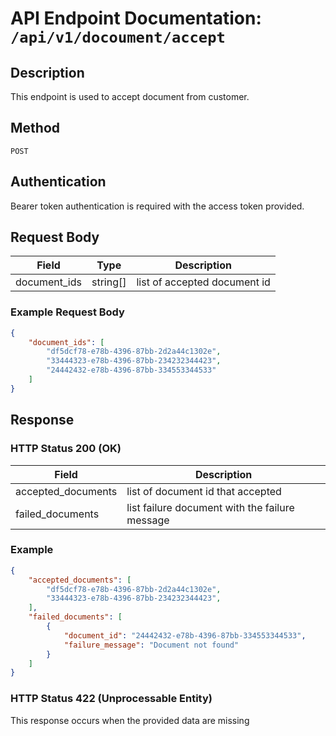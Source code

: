 # API Endpoint Documentation: `/api/v1/docoument/accept`

## Description
This endpoint is used to accept document from customer.

## Method
`POST`

## Authentication
Bearer token authentication is required with the access token provided.

## Request Body
| Field            | Type    | Description                                         |
|------------------|---------|-----------------------------------------------------|
| document_ids        | string[]  | list of accepted document id|

### Example Request Body
```json 
{
    "document_ids": [
        "df5dcf78-e78b-4396-87bb-2d2a44c1302e",
        "33444323-e78b-4396-87bb-234232344423",
        "24442432-e78b-4396-87bb-334553344533"
    ]
}
```
## Response

### HTTP Status 200 (OK)
| Field   | Description                                    |
|---------|------------------------------------------------|
| accepted_documents | list of document id that accepted |
| failed_documents | list failure document with the failure message |

### Example
```json 
{
    "accepted_documents": [
        "df5dcf78-e78b-4396-87bb-2d2a44c1302e",
        "33444323-e78b-4396-87bb-234232344423",
    ],
    "failed_documents": [
        {
            "document_id": "24442432-e78b-4396-87bb-334553344533",
            "failure_message": "Document not found"
        }
    ]
}

```
### HTTP Status 422 (Unprocessable Entity)
This response occurs when the provided data are missing